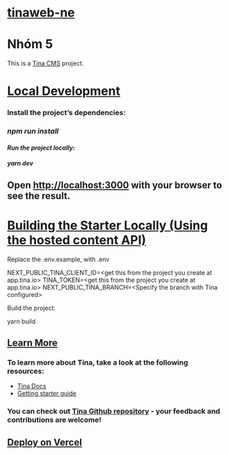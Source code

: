 
#

# [tinaweb-ne](https://quangnhat2003.github.io/tinaweb-ne/)

# Nhóm 5

This is a [Tina CMS](https://tina.io/) project.

# [Local Development](https://quangnhat2003.github.io/tinaweb-ne/)

### Install the project’s dependencies:

### *npm run install*

####

#### *Run the project locally:*

####

#### *yarn dev*

## Open [http://localhost:3000](http://localhost:3000/) with your browser to see the result.

# [Building the Starter Locally (Using the hosted content API)](https://quangnhat2003.github.io/tinaweb-ne/)

Replace the .env.example, with .env

NEXT\_PUBLIC\_TINA\_CLIENT\_ID=\<get this from the project you create at app.tina.io>
TINA\_TOKEN=\<get this from the project you create at app.tina.io>
NEXT\_PUBLIC\_TINA\_BRANCH=\<Specify the branch with Tina configured>

Build the project:

yarn build

## [Learn More](https://quangnhat2003.github.io/tinaweb-ne/)

### To learn more about Tina, take a look at the following resources:

* [Tina Docs](https://tina.io/docs)
* [Getting starter guide](https://tina.io/guides/tina-cloud/starter/overview/)

### You can check out [Tina Github repository](https://github.com/tinacms/tinacms) - your feedback and contributions are welcome!

## [Deploy on Vercel](https://quangnhat2003.github.io/tinaweb-ne/)
